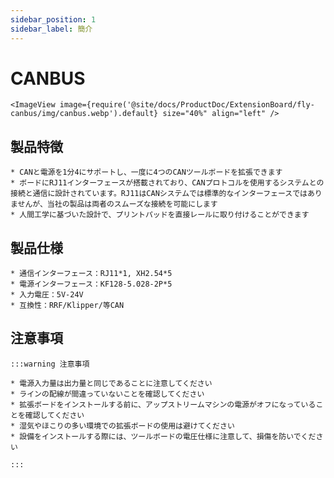 ```yaml
---
sidebar_position: 1
sidebar_label: 簡介
---
```


# CANBUS

    <ImageView image={require('@site/docs/ProductDoc/ExtensionBoard/fly-canbus/img/canbus.webp').default} size="40%" align="left" />


## 製品特徴

    * CANと電源を1分4にサポートし、一度に4つのCANツールボードを拡張できます
    * ボードにRJ11インターフェースが搭載されており、CANプロトコルを使用するシステムとの接続と通信に設計されています。RJ11はCANシステムでは標準的なインターフェースではありませんが、当社の製品は両者のスムーズな接続を可能にします
    * 人間工学に基づいた設計で、プリントパッドを直接レールに取り付けることができます

## 製品仕様

    * 通信インターフェース：RJ11*1, XH2.54*5
    * 電源インターフェース：KF128-5.028-2P*5
    * 入力電圧：5V-24V
    * 互換性：RRF/Klipper/等CAN

## 注意事項

    :::warning 注意事項

    * 電源入力量は出力量と同じであることに注意してください
    * ラインの配線が間違っていないことを確認してください
    * 拡張ボードをインストールする前に、アップストリームマシンの電源がオフになっていることを確認してください
    * 湿気やほこりの多い環境での拡張ボードの使用は避けてください
    * 設備をインストールする際には、ツールボードの電圧仕様に注意して、損傷を防いでください

    :::
